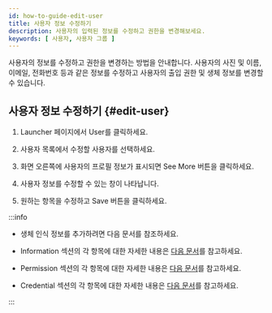 ```yaml
---
id: how-to-guide-edit-user
title: 사용자 정보 수정하기
description: 사용자의 입력된 정보를 수정하고 권한을 변경해보세요.
keywords: [ 사용자, 사용자 그룹 ]
---
```


사용자의 정보를 수정하고 권한을 변경하는 방법을 안내합니다. 사용자의 사진 및 이름, 이메일, 전화번호 등과 같은 정보를 수정하고 사용자의 출입 권한 및 생체 정보를 변경할 수 있습니다.

## 사용자 정보 수정하기 {#edit-user}

1. <Cmd>Launcher</Cmd> 페이지에서 <Cmd>User</Cmd>를 클릭하세요. 

1. 사용자 목록에서 수정할 사용자를 선택하세요.

1. 화면 오른쪽에 사용자의 프로필 정보가 표시되면 <Cmd>See More</Cmd> 버튼을 클릭하세요.

1. 사용자 정보를 수정할 수 있는 창이 나타납니다.

1. 원하는 항목을 수정하고 <Cmd>Save</Cmd> 버튼을 클릭하세요.

:::info

* 생체 인식 정보를 추가하려면 다음 문서를 참조하세요.

* <Cmd>Information</Cmd> 섹션의 각 항목에 대한 자세한 내용은 [다음 문서](how-to-guide-add-user#information)를 참고하세요.

* <Cmd>Permission</Cmd> 섹션의 각 항목에 대한 자세한 내용은 [다음 문서](how-to-guide-add-user#permission)를 참고하세요.

* <Cmd>Credential</Cmd> 섹션의 각 항목에 대한 자세한 내용은 [다음 문서](how-to-guide-add-user#credential)를 참고하세요.

:::
